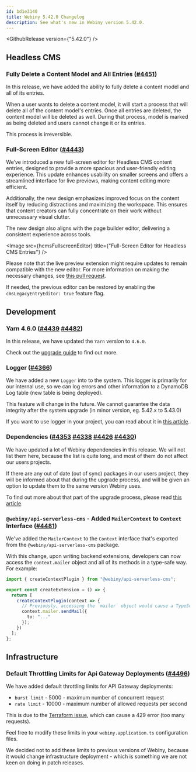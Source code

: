 ```yaml
---
id: bd1e3140
title: Webiny 5.42.0 Changelog
description: See what's new in Webiny version 5.42.0.
---
```






<GithubRelease version={"5.42.0"} />

## Headless CMS

### Fully Delete a Content Model and All Entries ([#4451](https://github.com/webiny/webiny-js/pull/4451))

In this release, we have added the ability to fully delete a content model and all of its entries.

When a user wants to delete a content model, it will start a process that will delete all of the content model's entries. Once all entries are deleted, the content model will be deleted as well. During that process, model is marked as being deleted and users cannot change it or its entries.

<Alert type="danger">
  This process is irreversible.
</Alert>

### Full-Screen Editor ([#4443](https://github.com/webiny/webiny-js/pull/4443))

We’ve introduced a new full-screen editor for Headless CMS content entries, designed to provide a more spacious and user-friendly editing experience. This update enhances usability on smaller screens and offers a streamlined interface for live previews, making content editing more efficient.

Additionally, the new design emphasizes improved focus on the content itself by reducing distractions and maximizing the workspace. This ensures that content creators can fully concentrate on their work without unnecessary visual clutter.

The new design also aligns with the page builder editor, delivering a consistent experience across tools.

<Image src={hcmsFullscreenEditor} title={"Full-Screen Editor for Headless CMS Entries"} />

Please note that the live preview extension might require updates to remain compatible with the new editor. For more information on making the necessary changes, see [this pull request](https://github.com/webiny/webiny-examples/pull/173).

If needed, the previous editor can be restored by enabling the `cmsLegacyEntryEditor: true` feature flag.

## Development

### Yarn 4.6.0 ([#4439](https://github.com/webiny/webiny-js/pull/4439) [#4482](https://github.com/webiny/webiny-js/pull/4482))

In this release, we have updated the `Yarn` version to `4.6.0`.

Check out the [upgrade guide](docs/release-notes/5.42.0/upgrade-guide) to find out more.

### Logger ([#4366](https://github.com/webiny/webiny-js/pull/4366))

We have added a new `Logger` into to the system. This logger is primarily for our internal use, so we can log errors and other information to a DynamoDB Log table (new table is being deployed).

<Alert type="warning">
  
  This feature will change in the future. We cannot guarantee the data integrity after the system upgrade (in minor version, eg. 5.42.x to 5.43.0)
  
</Alert>

If you want to use logger in your project, you can read about it in [this article](/docs/core-development-concepts/basics/logger).

### Dependencies ([#4353](https://github.com/webiny/webiny-js/pull/4353) [#4338](https://github.com/webiny/webiny-js/pull/4338) [#4426](https://github.com/webiny/webiny-js/pull/4426) [#4430](https://github.com/webiny/webiny-js/pull/4430))

We have updated a lot of Webiny dependencies in this release. We will not list them here, because the list is quite long, and most of them do not affect our users projects.

If there are any out of date (out of sync) packages in our users project, they will be informed about that during the upgrade process, and will be given an option to update them to the same version Webiny uses.

To find out more about that part of the upgrade process, please read [this article](/docs/core-development-concepts/basics/user-project-upgrade).

### `@webiny/api-serverless-cms` - Added `MailerContext` to `Context` Interface ([#4481](https://github.com/webiny/webiny-js/pull/4481))

We've added the `MailerContext` to the `Context` interface that's exported from the `@webiny/api-serverless-cms` package.

With this change, upon writing backend extensions, developers can now access the `context.mailer` object and all of its methods in a type-safe way. For example:

```ts
import { createContextPlugin } from "@webiny/api-serverless-cms";

export const createExtension = () => {
  return [
    createContextPlugin(context => {
      // Previously, accessing the `mailer` object would cause a TypeScript error.
      context.mailer.sendMail({
        to: "..."
      });
    })
  ];
};
```

## Infrastructure

### Default Throttling Limits for Api Gateway Deployments ([#4496](https://github.com/webiny/webiny-js/pull/4496))

We have added default throttling limits for API Gateway deployments:

- `burst limit` - 5000 - maximum number of concurrent request
- `rate limit` - 10000 - maximum number of allowed requests per second

This is due to the [Terraform issue](https://github.com/terraform-aws-modules/terraform-aws-apigateway-v2/issues/45), which can cause a 429 error (too many requests).

Feel free to modify these limits in your `webiny.application.ts` configuration files.

We decided not to add these limits to previous versions of Webiny, because it would change infrastructure deployment - which is something we are not keen on doing in patch releases.
